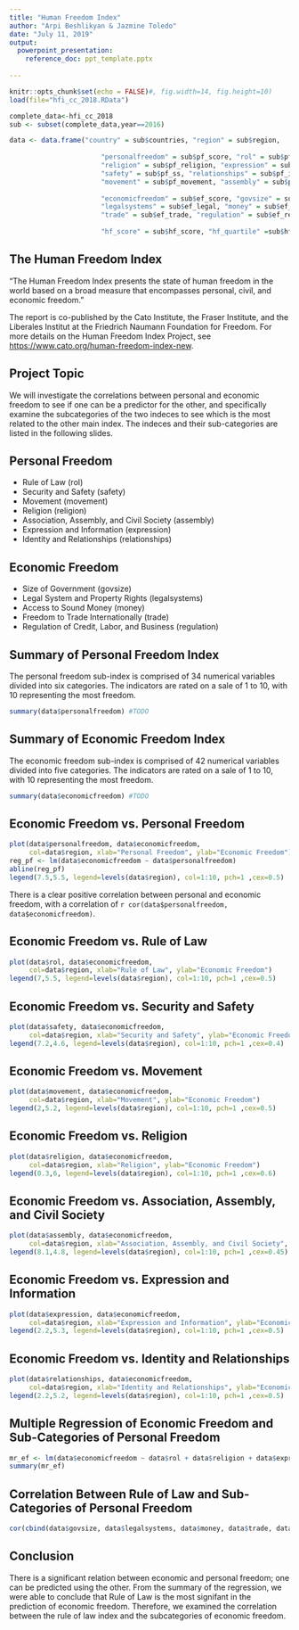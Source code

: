 ```yaml
---
title: "Human Freedom Index"
author: "Arpi Beshlikyan & Jazmine Toledo"
date: "July 11, 2019"
output: 
  powerpoint_presentation:
    reference_doc: ppt_template.pptx
    
---
```


```r
knitr::opts_chunk$set(echo = FALSE)#, fig.width=14, fig.height=10)
load(file="hfi_cc_2018.RData")

complete_data<-hfi_cc_2018
sub <- subset(complete_data,year==2016)

data <- data.frame("country" = sub$countries, "region" = sub$region,
                       
                       "personalfreedom" = sub$pf_score, "rol" = sub$pf_rol,
                       "religion" = sub$pf_religion, "expression" = sub$pf_expression,
                       "safety" = sub$pf_ss, "relationships" = sub$pf_identity,
                       "movement" = sub$pf_movement, "assembly" = sub$pf_association,
                       
                       "economicfreedom" = sub$ef_score, "govsize" = sub$ef_government,
                       "legalsystems" = sub$ef_legal, "money" = sub$ef_money,
                       "trade" = sub$ef_trade, "regulation" = sub$ef_regulation,
                       
                       "hf_score" = sub$hf_score, "hf_quartile" =sub$hf_quartile)
```


## The Human Freedom Index 
"The Human Freedom Index presents the state of human freedom in the world based on a broad measure that encompasses personal, civil, and economic freedom."

The report is co-published by the Cato Institute, the Fraser Institute, and the Liberales Institut at the Friedrich Naumann Foundation for Freedom.
For more details on the Human Freedom Index Project, see <https://www.cato.org/human-freedom-index-new>.

## Project Topic
We will investigate the correlations between personal and economic freedom to see if one can be a predictor for the other, and specifically examine the subcategories of the two indeces to see which is the most related to the other main index. The indeces and their sub-categories are listed in the following slides.

## Personal Freedom
- Rule of Law (rol)
- Security and Safety (safety)
- Movement (movement)
- Religion (religion)
- Association, Assembly, and Civil Society (assembly)
- Expression and Information (expression)
- Identity and Relationships (relationships)

## Economic Freedom
- Size of Government (govsize)
- Legal System and Property Rights (legalsystems)
- Access to Sound Money (money)
- Freedom to Trade Internationally (trade)
- Regulation of Credit, Labor, and Business (regulation)

## Summary of Personal Freedom Index

The personal freedom sub-index is comprised of 34 numerical variables divided into six categories. The indicators are rated on a sale of 1 to 10, with 10 representing the most freedom.

```r
summary(data$personalfreedom) #TODO
```

## Summary of Economic Freedom Index

The economic freedom sub-index is comprised of 42 numerical variables divided into five categories. The indicators are rated on a sale of 1 to 10, with 10 representing the most freedom.

```r
summary(data$economicfreedom) #TODO
```

## Economic Freedom vs. Personal Freedom
```r
plot(data$personalfreedom, data$economicfreedom,
     col=data$region, xlab="Personal Freedom", ylab="Economic Freedom")
reg_pf <- lm(data$economicfreedom ~ data$personalfreedom)
abline(reg_pf)
legend(7.5,5.5, legend=levels(data$region), col=1:10, pch=1 ,cex=0.5)
```
There is a clear positive correlation between personal and economic freedom, with a correlation of `r cor(data$personalfreedom, data$economicfreedom)`.

## Economic Freedom vs. Rule of Law
```r
plot(data$rol, data$economicfreedom,
     col=data$region, xlab="Rule of Law", ylab="Economic Freedom")
legend(7,5.5, legend=levels(data$region), col=1:10, pch=1 ,cex=0.5)
```

## Economic Freedom vs. Security and Safety
```r
plot(data$safety, data$economicfreedom,
     col=data$region, xlab="Security and Safety", ylab="Economic Freedom")
legend(7.2,4.6, legend=levels(data$region), col=1:10, pch=1 ,cex=0.4)
```

## Economic Freedom vs. Movement
```r
plot(data$movement, data$economicfreedom,
     col=data$region, xlab="Movement", ylab="Economic Freedom")
legend(2,5.2, legend=levels(data$region), col=1:10, pch=1 ,cex=0.5)
```

## Economic Freedom vs. Religion
```r
plot(data$religion, data$economicfreedom,
     col=data$region, xlab="Religion", ylab="Economic Freedom")
legend(0.3,6, legend=levels(data$region), col=1:10, pch=1 ,cex=0.6)
```

## Economic Freedom vs. Association, Assembly, and Civil Society
```r
plot(data$assembly, data$economicfreedom,
     col=data$region, xlab="Association, Assembly, and Civil Society", ylab="Economic Freedom")
legend(8.1,4.8, legend=levels(data$region), col=1:10, pch=1 ,cex=0.45)
```

## Economic Freedom vs. Expression and Information
```r
plot(data$expression, data$economicfreedom,
     col=data$region, xlab="Expression and Information", ylab="Economic Freedom")
legend(2.2,5.3, legend=levels(data$region), col=1:10, pch=1 ,cex=0.5)
```

## Economic Freedom vs. Identity and Relationships
```r
plot(data$relationships, data$economicfreedom,
     col=data$region, xlab="Identity and Relationships", ylab="Economic Freedom")
legend(2.2,5.2, legend=levels(data$region), col=1:10, pch=1 ,cex=0.5)
```

## Multiple Regression of Economic Freedom and Sub-Categories of Personal Freedom
```r
mr_ef <- lm(data$economicfreedom ~ data$rol + data$religion + data$expression + data$safety + data$relationships + data$movement + data$assembly)
summary(mr_ef)
```

## Correlation Between Rule of Law and Sub-Categories of Personal Freedom
```r
cor(cbind(data$govsize, data$legalsystems, data$money, data$trade, data$regulation), data$rol, use='pairwise.complete.obs')
```

## Conclusion

There is a significant relation between economic and personal freedom; one can be predicted using the other. From the summary of the regression, we were able to conclude that Rule of Law is the most signifant in the prediction of economic freedom. Therefore, we examined the correlation between the rule of law index and the subcategories of economic freedom.



